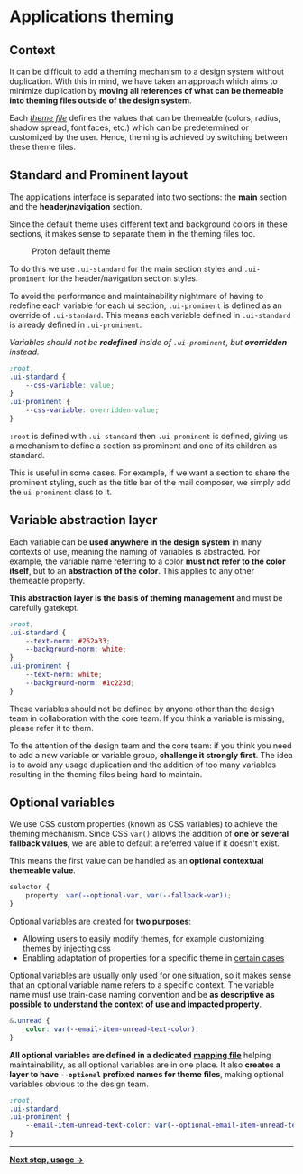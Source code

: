 


<Meta title={getTitle(__filename)} />

# Applications theming

## Context

It can be difficult to add a theming mechanism to a design system without duplication. With this in mind, we have taken an approach which aims to minimize duplication by **moving all references of what can be themeable into theming files outside of the design system**.

Each [_theme file_](https://github.com/ProtonMail/WebClients/tree/main/packages/colors/themes/dist) defines the values that can be themeable (colors, radius, shadow spread, font faces, etc.) which can be predetermined or customized by the user. Hence, theming is achieved by switching between these theme files.

## Standard and Prominent layout

The applications interface is separated into two sections: the **main** section and the **header/navigation** section.

Since the default theme uses different text and background colors in these sections, it makes sense to separate them in the theming files too.

<figure className="text-center">
    <ThemeSvg size="large" colors={PROTON_THEMES_MAP[PROTON_DEFAULT_THEME].thumbColors} className="shadow-lifted w25" />
    <figcaption className="text-sm mt-2 mb-0 text-italic">Proton default theme</figcaption>
</figure>

To do this we use `.ui-standard` for the main section styles and `.ui-prominent` for the header/navigation section styles.

To avoid the performance and maintainability nightmare of having to redefine each variable for each ui section, `.ui-prominent` is defined as an override of `.ui-standard`. This means each variable defined in `.ui-standard` is already defined in `.ui-prominent`.

_Variables should not be **redefined** inside of `.ui-prominent`, but **overridden** instead._

```css
:root,
.ui-standard {
    --css-variable: value;
}
.ui-prominent {
    --css-variable: overridden-value;
}
```

`:root` is defined with `.ui-standard` then `.ui-prominent` is defined, giving us a mechanism to define a section as prominent and one of its children as standard.

This is useful in some cases. For example, if we want a section to share the prominent styling, such as the title bar of the mail composer, we simply add the `ui-prominent` class to it.

## Variable abstraction layer

Each variable can be **used anywhere in the design system** in many contexts of use, meaning the naming of variables is abstracted. For example, the variable name referring to a color **must not refer to the color itself**, but to an **abstraction of the color**. This applies to any other themeable property.

**This abstraction layer is the basis of theming management** and must be carefully gatekept.

```css
:root,
.ui-standard {
    --text-norm: #262a33;
    --background-norm: white;
}
.ui-prominent {
    --text-norm: white;
    --background-norm: #1c223d;
}
```

<Alert type="info">
    These variables should not be defined by anyone other than the design team in collaboration with the core team. If
    you think a variable is missing, please refer it to them.
</Alert>

To the attention of the design team and the core team: if you think you need to add a new variable or variable group, **challenge it strongly first**. The idea is to avoid any usage duplication and the addition of too many variables resulting in the theming files being hard to maintain.

## Optional variables

We use CSS custom properties (known as CSS variables) to achieve the theming mechanism. Since CSS `var()` allows the addition of **one or several fallback values**, we are able to default a referred value if it doesn't exist.

This means the first value can be handled as an **optional contextual themeable value**.

```css
selector {
    property: var(--optional-var, var(--fallback-var));
}
```

Optional variables are created for **two purposes**:

-   Allowing users to easily modify themes, for example customizing themes by injecting css
-   Enabling adaptation of properties for a specific theme in [certain cases](/docs/core-concepts-theming-usage--page#themeable-value-with-optional)

Optional variables are usually only used for one situation, so it makes sense that an optional variable name refers to a specific context. The variable name must use train-case naming convention and be **as descriptive as possible to understand the context of use and impacted property**.

```css
&.unread {
    color: var(--email-item-unread-text-color);
}
```

**All optional variables are defined in a dedicated [mapping file](https://github.com/ProtonMail/WebClients/blob/main/packages/styles/scss/base/custom-properties/_optionals.scss)** helping maintainability, as all optional variables are in one place. It also **creates a layer to have `--optional` prefixed names for theme files**, making optional variables obvious to the design team.

```css
:root,
.ui-standard,
.ui-prominent {
    --email-item-unread-text-color: var(--optional-email-item-unread-text-color, var(--text-norm));
}
```

---

**[Next step, usage &rarr;](/docs/core-concepts-theming-usage--page)**
